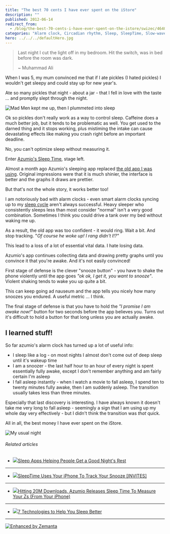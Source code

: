 ```yaml
---
title: "The best 70 cents I have ever spent on the iStore"
description: ""
published: 2012-06-14
redirect_from:
  - /blog/the-best-70-cents-i-have-ever-spent-on-the-istore/swizec/4640
categories: "Alarm clock, Circadian rhythm, Sleep, SleepTime, Slow-wave sleep, Uncategorized"
hero: ../../../defaultHero.jpg
---
```


> Last night I cut the light off in my bedroom. Hit the switch, was in bed before the room was dark.
>
> ~ Muhammad Ali

When I was 5, my mum convinced me that if I ate pickles (I hated pickles) I wouldn't get sleepy and could stay up for new year's.

Ate so many pickles that night - about a jar - that I fell in love with the taste ... and promptly slept through the night.

![Mad Men kept me up, then I plummeted into sleep](https://swizec.com/blog/wp-content/uploads/2012/06/photo-1.png "Mad Men kept me up, then I plummeted into sleep")

Ok so pickles don't really work as a way to control sleep. Caffeine does a much better job, but it tends to be problematic as well. You get used to the darned thing and it stops working, plus mistiming the intake can cause devastating effects like making you crash right before an important deadline.

No, you can't optimize sleep without measuring it.

Enter [Azumio's Sleep Time](http://itunes.apple.com/us/app/sleep-time-alarm-clock-sleep/id498360026?mt=8), stage left.

Almost a month ago Azumio's sleeping app replaced [the old app I was using](http://swizec.com/blog/sleep-hacking/swizec/2851 "Sleep hacking"). Original impressions were that it is much shinier, the interface is better and the graphs it draws are prettier.

But that's not the whole story, it works better too!

I am notoriously bad with alarm clocks - even smart alarm clocks syncing up to my [sleep cycle](http://en.wikipedia.org/wiki/Circadian_rhythm "Circadian rhythm") aren't always successful. Heavy sleeper who consistently sleeps less than most consider "normal" isn't a very good combination. Sometimes I think you could drive a tank over my bed without waking me up.

As a result, the old app was too confident - it would ring. Wait a bit. And stop tracking. "_Of course he woke up! I rang didn't I!?"_

This lead to a loss of a lot of essential vital data. I hate losing data.

Azumio's app continues collecting data and drawing pretty graphs until you convince it that you're awake. And it's not easily convinced!

First stage of defense is the clever "snooze button" - you have to shake the phone violently until the app goes _"ok ok, I get it, you want to snooze"_. Violent shaking tends to wake you up quite a bit.

This can keep going ad nauseum and the app tells you nicely how many snoozes you endured. A useful metric ... I think.

The final stage of defense is that you have to hold the _"I promise I am awake now!"_ button for two seconds before the app believes you. Turns out it's difficult to hold a button for that long unless you are actually awake.

## I learned stuff!

So far azumio's alarm clock has turned up a lot of useful info:

- I sleep like a log - on most nights I almost don't come out of deep sleep until it's wakeup time
- I am a snoozer - the last half hour to an hour of every night is spent essentially fully awake, except I don't remember anything and am fairly certain I'm asleep
- I fall asleep instantly - when I watch a movie to fall asleep, I spend ten to twenty minutes fully awake, then I am suddenly asleep. The transition usually takes less than three minutes.

Especially that last discovery is interesting. I have always known it doesn't take me very long to fall asleep - seemingly a sign that I am using up my whole day very effectively - but I didn't think the transition was _that_ quick.

All in all, the best money I have ever spent on the iStore.

![My usual night](https://swizec.com/blog/wp-content/uploads/2012/06/photo.png "My usual night")

###### Related articles

- [![](https://i.zemanta.com/87142251_80_80.jpg)](http://betakit.com/2012/05/03/sleep-apps-helping-people-get-a-good-nights-rest)[Sleep Apps Helping People Get a Good Night's Rest](http://betakit.com/2012/05/03/sleep-apps-helping-people-get-a-good-nights-rest)

---

- [![](https://i.zemanta.com/82160843_80_80.jpg)](http://mashable.com/2012/03/28/sleeptime-app/)[SleepTime Uses Your iPhone To Track Your Snooze \[INVITES\]](http://mashable.com/2012/03/28/sleeptime-app/)

---

- [![](https://i.zemanta.com/82208557_80_80.jpg)](http://techcrunch.com/2012/03/28/azumio-sleep-time/)[Hitting 20M Downloads, Azumio Releases Sleep Time To Measure Your Zs (From Your iPhone)](http://techcrunch.com/2012/03/28/azumio-sleep-time/)

---

- [![](https://i.zemanta.com/88585834_80_80.jpg)](http://bigthink.com/ideas/7-technologies-to-help-you-sleep)[7 Technologies to Help You Sleep Better](http://bigthink.com/ideas/7-technologies-to-help-you-sleep)

---

[![Enhanced by Zemanta](https://img.zemanta.com/zemified_e.png?x-id=c8946200-2ef5-4834-84a5-fd3481441fdb)](http://www.zemanta.com/?px "Enhanced by Zemanta")
